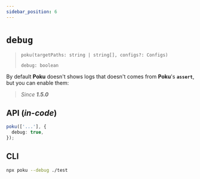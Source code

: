 ```yaml
---
sidebar_position: 6
---
```


# `debug`

> `poku(targetPaths: string | string[], configs?: Configs)`
>
> `debug: boolean`

By default **Poku** doesn't shows logs that doesn't comes from **Poku**'s **`assert`**, but you can enable them:

> _Since **1.5.0**_

## API (_in-code_)

```ts
poku(['...'], {
  debug: true,
});
```

## CLI

```bash
npx poku --debug ./test
```
